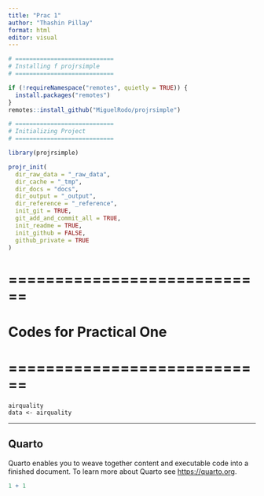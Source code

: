 ```yaml
---
title: "Prac 1"
author: "Thashin Pillay"
format: html
editor: visual
---
```


```r



# ============================
# Installing f projrsimple
# ============================

if (!requireNamespace("remotes", quietly = TRUE)) {
  install.packages("remotes")
}
remotes::install_github("MiguelRodo/projrsimple")

# ============================
# Initializing Project
# ============================

library(projrsimple)

projr_init(
  dir_raw_data = "_raw_data",
  dir_cache = "_tmp",
  dir_docs = "docs",
  dir_output = "_output",
  dir_reference = "_reference",
  init_git = TRUE,
  git_add_and_commit_all = TRUE,
  init_readme = TRUE,
  init_github = FALSE,
  github_private = TRUE
)
```
# ============================
# Codes for Practical One
# ============================

```
airquality
data <- airquality

```
---

## Quarto

Quarto enables you to weave together content and executable code into a finished document. To learn more about Quarto see <https://quarto.org>.

```r
1 + 1
```
